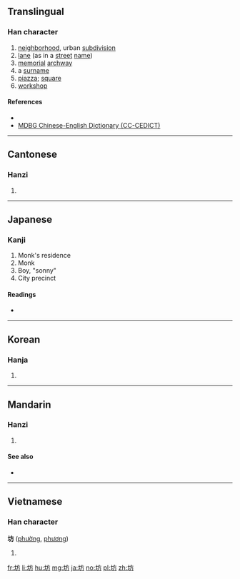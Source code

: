 {{also|城}}
==Translingual==

===Han character===
{{Han char|rn=32|rad=土|as=04|sn=7|four=4012<sub>7</sub>|canj=土卜竹尸 (GYHS)|ids=⿰[[土]][[方]]}}

# [[neighborhood]], urban [[subdivision]]
# [[lane]] (as in a [[street]] [[name]])
# [[memorial]] [[archway]]
# a [[surname]]
# [[piazza]]; [[square]]
# [[workshop]]

====References====
* {{Han ref|kx=0225.070|dkj=04924|dj=0459.270|hdz=10427.010|uh=574A|ud=22346|bh=A77B|bd=42875}}
* [http://www.mdbg.net/chindict/chindict.php?page=worddict&wdrst=1&wdqtm=0&wdqcham=1&wdqt=%E5%9D%8A MDBG Chinese-English Dictionary (CC-CEDICT)]

----

==Cantonese==

===Hanzi===
{{yue-hanzi|jyut=|y=fong1}}

# {{defn|lang=yue|sort=土04}}

----

==Japanese==
{{ja-see-also|-坊}}

===Kanji===
{{ja-kanji|grade=c|rs=土04}}

# Monk's residence
# Monk 
# Boy, "sonny" 
# City precinct

====Readings====
* {{ja-readings|on=[[ぼう]] (bō)|kun=[[まち]] (machi), [[へや]] (heya), [[てら]] (tera)}}

----

==Korean==

===Hanja===
{{ko-hanja|hangeul=[[방]]|rv=bang|mr=pang}}

# {{defn|lang=ko|sort=土04}}

----

==Mandarin==

===Hanzi===
{{cmn-hanzi|pin=[[fāng]] ([[fang1]])|wg=fang<sup>1</sup>}}

# {{defn|lang=cmn|sort=土04}}

====See also====
* {{l|cmn|广场|tr=guǎngchǎng}}

----

==Vietnamese==

===Han character===
'''坊''' ([[phường]], [[phương]])

# {{defn|vi}}

[[fr:坊]]
[[li:坊]]
[[hu:坊]]
[[mg:坊]]
[[ja:坊]]
[[no:坊]]
[[pl:坊]]
[[zh:坊]]